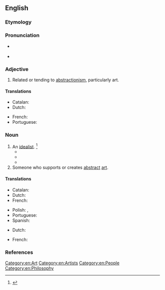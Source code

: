 ==English==

===Etymology===
{{suffix|en|abstraction|ist}}

===Pronunciation===
* {{a|US}} {{IPA|en|/æbˈstɹæk.ʃən.əst/}}
* {{audio|en|LL-Q1860 (eng)-Vealhurl-abstractionist.wav|Audio (UK)}}

===Adjective===
{{en-adj}}

# Related or tending to [[abstractionism]], particularly art.

====Translations====
{{trans-top|Related to abstract art}}
* Catalan: {{t|ca|abstraccionista|m|f}}
* Dutch: {{t|nl|abstractionistisch}}
{{trans-mid}}
* French: {{t+|fr|abstractionniste|m|f}}
* Portuguese: {{t+|pt|abstracionista}}
{{trans-bottom}}

===Noun===
{{en-noun}}

# An [[idealist]]. {{defdate|First attested in the mid 19<sup>th</sup> century.}}<ref name=SOED>{{R:SOED5|page=10}}</ref>
#* {{quote-book|en|last=Emerson|first=Ralph Waldo|authorlink=Ralph Waldo Emerson|chapter=[[s:Essays: Second Series/Nominalist and Realist|Nominalist and Realist]]|title=[[s:Essays: Second Series|Essays, Second Series]]|year=1844|text=She punishes '''abstractionists''', and will only forgive an induction which is rare and casual.}}
#* {{quote-book|en|last=Emerson|first=Ralph Waldo|authorlink=Ralph Waldo Emerson|chapter=[[s:Representative Men/Montaigne; or, the Skeptic|Montaigne; or, the Skeptic]]|title=[[s:Representative Men|Representative Men]]|year=1850|text=If you come near them and see what conceits they entertain,—they are '''abstractionists''', and spend their days and nights in dreaming some dream; in expecting the homage of society to some precious scheme, built on a truth, but destitute of proportion in its presentment, of justness in its application, and of all energy of will in the schemer to embody and vitalize it.}}
#* {{quote-book|en|last=Adams|first=Charles Francis|authorlink=Charles Francis Adams Jr.|title=[[s:’Tis Sixty Years Since|’Tis Sixty Years Since]]|location=New York|publisher=The Macmillan Company|year=1913|page=[[s:Page:'Tis Sixty Years Since.djvu/25|15]]|text=In this all-important respect I do not hesitate to say we theorists and '''abstractionists''' of the North, throughout that long anti-slavery discussion which ended with the 1861 dash of arms, were thoroughly wrong.}}
# Someone who supports or creates [[abstract]] [[art]].

====Translations====
{{trans-top|someone who paints or creates abstract art}}
* Catalan: {{t|ca|abstraccionista|m|f}}
* Dutch: {{t|nl|[[abstract]] [[kunstenaar]]|m}}
* French: {{t+|fr|abstractionniste|m|f}}
{{trans-mid}}
* Polish: {{t+|pl|abstrakcjonista|m}}, {{t+|pl|abstrakcjonistka|f}}
* Portuguese: {{t+|pt|abstracionista|m|f}}
* Spanish: {{t|es|abstraccionista|m|f}}
{{trans-bottom}}

{{trans-top|an idealist}}
* Dutch: {{t|nl|abstractionist|m}}
{{trans-mid}}
* French: {{t+|fr|idéaliste|m|f}}
{{trans-bottom}}

===References===
<references/>

[[Category:en:Art]]
[[Category:en:Artists]]
[[Category:en:People]]
[[Category:en:Philosophy]]